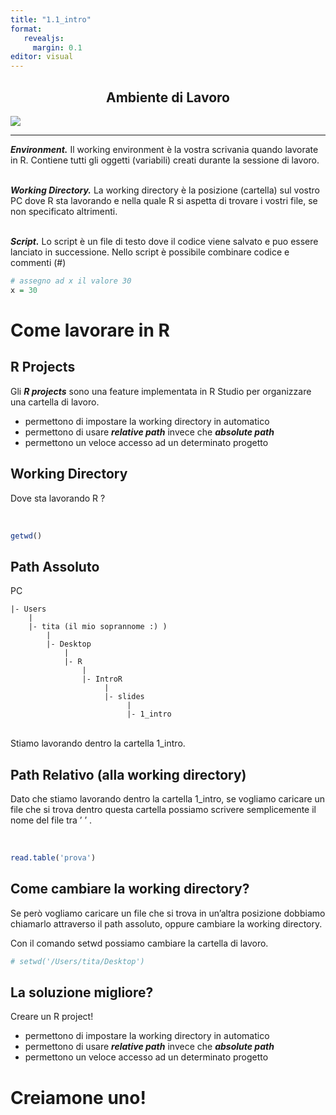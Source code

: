 ```yaml
---
title: "1.1_intro"
format: 
   revealjs:
     margin: 0.1
editor: visual
---
```


## Ambiente di Lavoro {style="text-align: center;"}

![](images/R_studio.png){fig-align="center"}

------------------------------------------------------------------------

***Environment.*** Il working environment è la vostra scrivania quando lavorate in R. Contiene tutti gli oggetti (variabili) creati durante la sessione di lavoro.

<br/> ***Working Directory.*** La working directory è la posizione (cartella) sul vostro PC dove R sta lavorando e nella quale R si aspetta di trovare i vostri file, se non specificato altrimenti.

<br/> ***Script.*** Lo script è un file di testo dove il codice viene salvato e puo essere lanciato in successione. Nello script è possibile combinare codice e commenti (#)

```r
# assegno ad x il valore 30
x = 30
```

# Come lavorare in R

## R Projects

Gli ***R projects*** sono una feature implementata in R Studio per organizzare una cartella di lavoro.

-   permettono di impostare la working directory in automatico
-   permettono di usare ***relative path*** invece che ***absolute path***
-   permettono un veloce accesso ad un determinato progetto

## Working Directory

Dove sta lavorando R ?

<br/>

```r
getwd()
```

## Path Assoluto

PC

```         
|- Users
    | 
    |- tita (il mio soprannome :) )
        |
        |- Desktop
            |
            |- R
                |
                |- IntroR
                     |
                     |- slides
                          |
                          |- 1_intro
```

<br/> Stiamo lavorando dentro la cartella 1_intro.

## Path Relativo (alla working directory)

Dato che stiamo lavorando dentro la cartella 1_intro, se vogliamo caricare un file che si trova dentro questa cartella possiamo scrivere semplicemente il nome del file tra ' ' .

<br/>

```r
read.table('prova')
```

## Come cambiare la working directory?

Se però vogliamo caricare un file che si trova in un'altra posizione dobbiamo chiamarlo attraverso il path assoluto, oppure cambiare la working directory.

</b> Con il comando setwd possiamo cambiare la cartella di lavoro.

```r
# setwd('/Users/tita/Desktop')
```

## La soluzione migliore?

Creare un R project!

-   permettono di impostare la working directory in automatico
-   permettono di usare ***relative path*** invece che ***absolute path***
-   permettono un veloce accesso ad un determinato progetto

# Creiamone uno!
